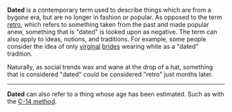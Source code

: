 '''Dated''' is a contemporary term used to describe things which are from a bygone era, but are no longer in fashion or popular. As opposed to the term [[retro]], which refers to something taken from the past and made popular anew, something that is "dated" is looked upon as negative. The term can also apply to ideas, notions, and traditions. For example, some people consider the idea of only [[virgin]]al [[bride]]s wearing white as a "dated" tradition. 

Naturally, as social trends wax and wane at the drop of a hat, something that is considered "dated" could be considered "retro" just months later.
----
'''Dated''' can also refer to a thing whose age has been estimated. Such as with the [[C-14 method]].